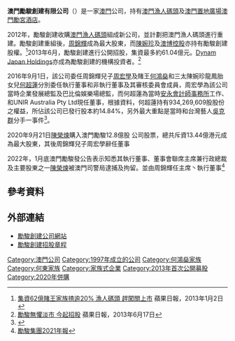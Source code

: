 '''澳門勵駿創建有限公司'''（{{hkex|1680}}）是一家[[澳門|澳門]]公司，持有[[澳門漁人碼頭|澳門漁人碼頭]]及[[澳門置地廣場|澳門置地廣場]][[澳門勵宮酒店|澳門勵宮酒店]]。

2012年，勵駿創建收購[[澳門漁人碼頭|澳門漁人碼頭]]組成新公司，並計劃把澳門漁人碼頭進行重建。勵駿創建重組後，[[周錦輝|周錦輝]]成為最大股東，而[[陳婉珍|陳婉珍]]及[[澳博控股|澳博控股]]亦持有勵駿創建股權。<ref>[http://hk.apple.nextmedia.com/financeestate/art/20130102/18120485 集資62億賭王家族揸逾20% 漁人碼頭 趕闖關上市] {{Wayback|url=http://hk.apple.nextmedia.com/financeestate/art/20130102/18120485 |date=20160304142424 }} 蘋果日報，2013年1月2日</ref>2013年6月，勵駿創建進行公開招股，集資最多約61.04億元。[[Dynam_Japan_Holdings|Dynam Japan Holdings]]亦成為勵駿創建的機構投資者。<ref>[http://hk.apple.nextmedia.com/financeestate/art/20130617/18300694 勵駿無懼淡市 今起招股] {{Wayback|url=http://hk.apple.nextmedia.com/financeestate/art/20130617/18300694 |date=20140519212456 }} 蘋果日報，2013年6月17日</ref>

2016年9月1日，該公司委任周錦輝兒子[[周宏學|周宏學]]及賭王[[何鴻燊|何鴻燊]]和三太陳婉珍龍鳳胎女兒[[何超蓮|何超蓮]]分別委任執行董事和非執行董事及其審核委員會成員，周宏學為該公司當時企業發展總監及巴比倫娛樂場總監，而何超蓮為當時[[安永會計師事務所|安永會計師事務所]]工作、和UNIR Australia Pty Ltd現任董事，根據資料，何超蓮持有934,269,609股股份之權益，所佔該公司已發行股本約14.84%，另外最大重點是當時和台灣藝人[[吳克群|吳克群]]分手一事件<ref>{{Cite web |url=http://www.hkexnews.hk/listedco/listconews/SEHK/2016/0901/LTN201609012126_C.pdf |title=澳門勵駿創建有限公司 委任執行董事及非執行董事 及 委任審核委員會成員 通告 |access-date=2016-09-23 |archive-date=2020-09-26 |archive-url=https://web.archive.org/web/20200926070521/https://www1.hkexnews.hk/listedco/listconews/sehk/2016/0901/ltn201609012126_c.pdf |dead-url=no }}</ref>。

2020年9月21日[[陳榮煉|陳榮煉]]購入澳門勵駿12.8億股
公司股票，總共斥資13.44億港元成為最大股東，其後周錦輝兒子周宏學辭任董事

2022年，1月底澳門勵駿發公告表示知悉其執行董事、董事會聯席主席兼行政總裁及主要股東之一[[陳榮煉|陳榮煉]]被澳門司警局逮捕及拘留。並由周錦輝任主席丶執行董事<ref> [http://media-macaulegend.todayir.com/202104151924301703019986_tc.pdf 勵駿集團2021年報]</ref>

==參考資料==
{{reflist}}

==外部連結==
*[http://www.macaulegend.com/ 勵駿創建公司網站] {{Wayback|url=http://www.macaulegend.com/ |date=20210125135116 }}
*[http://www.hkexnews.hk/listedco/listconews/SEHK/2013/0617/LTN20130617012_C.HTM 勵駿創建招股章程] {{Wayback|url=http://www.hkexnews.hk/listedco/listconews/SEHK/2013/0617/LTN20130617012_C.HTM |date=20201128200915 }}

[[Category:澳門公司|Category:澳門公司]]
[[Category:1997年成立的公司|Category:1997年成立的公司]]
[[Category:何鴻燊家族|Category:何鴻燊家族]]
[[Category:何東家族|Category:何東家族]]
[[Category:家族式企業|Category:家族式企業]]
[[Category:2013年首次公開募股|Category:2013年首次公開募股]]
[[Category:2020年併購|Category:2020年併購]]